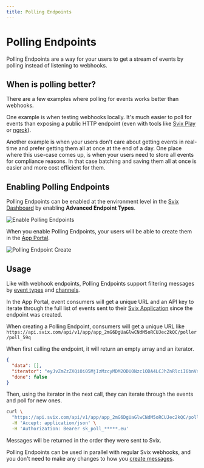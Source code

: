 ```yaml
---
title: Polling Endpoints
---
```


# Polling Endpoints

Polling Endpoints are a way for your users to get a stream of events by polling instead of listening to webhooks.

## When is polling better?

There are a few examples where polling for events works better than webhooks.

One example is when testing webhooks locally. It's much easier to poll for events than exposing a public HTTP endpoint (even with tools like [Svix Play](/play) or [ngrok](/integrations/ngrok)).

Another example is when your users don't care about getting events in real-time and prefer getting them all at once at the end of a day. One place where this use-case comes up, is when your users need to store all events for compliance reasons. In that case batching and saving them all at once is easier and more cost efficient for them.

## Enabling Polling Endpoints

Polling Endpoints can be enabled at the environment level in the [Svix Dashboard](https://dashboard.svix.com/settings/organization/general-settings) by enabling **Advanced Endpoint Types**.

![Enable Polling Endpoints](../img/advanced-endpoints/advanced-endpoints-setting.png)

When you enable Polling Endpoints, your users will be able to create them in the [App Portal](/app-portal).

![Polling Endpoint Create](../img/advanced-endpoints/polling-endpoint-create.png)

## Usage
Like with webhook endpoints, Polling Endpoints support filtering messages by [event types](/event-types) and [channels](/channels).

In the App Portal, event consumers will get a unique URL and an API key to iterate through the full list of events sent to their [Svix Application](/overview#consumer-applications) since the endpoint was created.

When creating a Polling Endpoint, consumers will get a unique URL like `https://api.svix.com/api/v1/app/app_2mG6DgUaGlwCNdM5oRCUJec2kQC/poller/poll_59q`

When first calling the endpoint, it will return an empty array and an iterator.

```json
{
  "data": [],
  "iterator": "eyJvZmZzZXQiOi05MjIzMzcyMDM2ODU0Nzc1ODA4LCJhZnRlciI6bnVsbH0",
  "done": false
}
```

Then, using the iterator in the next call, they can iterate through the events and poll for new ones.

```bash
curl \
  "https://api.svix.com/api/v1/app/app_2mG6DgUaGlwCNdM5oRCUJec2kQC/poller/poll_59q?iterator=eyJv..." \
  -H 'Accept: application/json' \
  -H 'Authorization: Bearer sk_poll_*****.eu'
```

Messages will be returned in the order they were sent to Svix.

Polling Endpoints can be used in parallel with regular Svix webhooks, and you don't need to make any changes to how you [create messages](/quickstart#send-a-message).